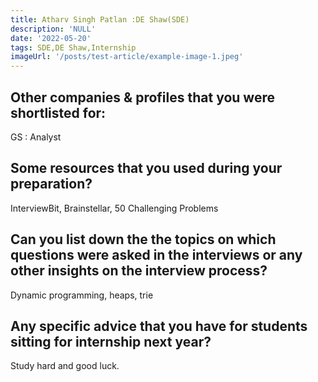 ```yaml
---
title: Atharv Singh Patlan :DE Shaw(SDE)
description: 'NULL' 
date: '2022-05-20'
tags: SDE,DE Shaw,Internship
imageUrl: '/posts/test-article/example-image-1.jpeg'
---
```


## Other companies & profiles that you were shortlisted for:
GS : Analyst

## Some resources that you used during your preparation?
InterviewBit, Brainstellar, 50 Challenging Problems 

## Can you list down the the topics on which questions were asked in the interviews or any other insights on the interview process?
Dynamic programming, heaps, trie
## Any specific advice that you have for students sitting for internship next year?
Study hard and good luck. 

